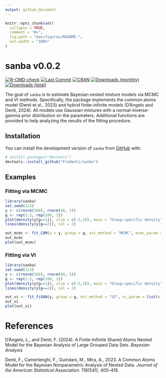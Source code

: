```yaml
---
output: github_document
---
```


<!-- README.md is generated from README.Rmd. Please edit that file -->

```r
knitr::opts_chunk$set(
  collapse = TRUE,
  comment = "#>",
  fig.path = "man/figures/README-",
  out.width = "100%"
)
```

# sanba v0.0.2

<!-- badges: start -->
[![R-CMD-check](https://github.com/Fradenti/sanba/actions/workflows/R-CMD-check.yaml/badge.svg)](https://github.com/Fradenti/sanba/actions/workflows/R-CMD-check.yaml)
[![Last Commit](https://img.shields.io/github/last-commit/fradenti/sanba)](https://github.com/fradenti/sanba)
[![CRAN](https://www.r-pkg.org/badges/version/sanba)](https://cran.r-project.org/package=sanba)
[![Downloads (monthly)](https://cranlogs.r-pkg.org/badges/sanba?color=brightgreen)](https://www.r-pkg.org/pkg/sanba)
[![Downloads (total)](https://cranlogs.r-pkg.org/badges/grand-total/sanba?color=brightgreen)](https://www.r-pkg.org/pkg/sanba)
<!-- badges: end -->


The goal of `sanba` is to estimate Bayesian nested mixture models via MCMC and VI methods. Specifically, the package implements the common atoms model (Denti et al., 2023) and hybrid finite-infinite models (D'Angelo and Denti, 2024). All models use Gaussian mixtures with a normal-inverse-gamma prior distribution on the parameters. Additional functions are provided to help analyzing the results of the fitting procedure.    

## Installation

You can install the development version of `sanba` from [GitHub](https://github.com/) with:

``` r
# install.packages("devtools")
devtools::install_github("Fradenti/sanba")
```



## Examples 

### Fitting via MCMC


```r
library(sanba)
set.seed(123)
y <- c(rnorm(160), rnorm(40, 5))
g <- rep(1:2, rep(100, 2))
plot(density(y[g==1]), xlim = c(-5,10), main = "Group-specific density")
lines(density(y[g==2]), col = 2)

out_mcmc <- fit_CAM(y = y, group = g, est_method = "MCMC", mcmc_param = list(nrep = 5000, burn=3000))
out_mcmc
plot(out_mcmc)
```

### Fitting via VI

```r
library(sanba)
set.seed(123)
y <- c(rnorm(160), rnorm(40, 5))
g <- rep(1:2, rep(100, 2))
plot(density(y[g==1]), xlim = c(-5,10), main = "Group-specific density")
lines(density(y[g==2]), col = 2)

out_vi <- fit_fiSAN(y, group = g, est_method = "VI", vi_param = list(n_runs = 100))
out_vi
plot(out_vi)
```

# References

D’Angelo, L., and Denti, F. (2024). A Finite-Infinite Shared Atoms Nested Model for the Bayesian Analysis of Large Grouped Data Sets. *Bayesian Analysis* \doi{10.1214/24-BA1458}

Denti, F., Camerlenghi, F., Guindani, M., Mira, A., 2023. A Common Atoms Model for the Bayesian Nonparametric Analysis of Nested Data. *Journal of the American Statistical Association*. 118(541), 405–416. \doi{10.1080/01621459.2021.1933499}


